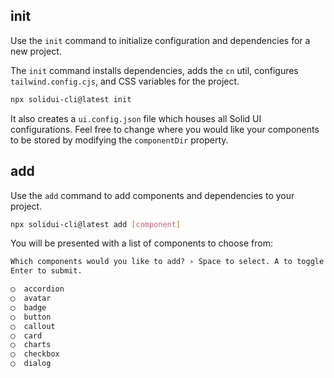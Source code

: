 <MDXHeader title="CLI" description="Use the CLI to add components to your project." />

## init

Use the `init` command to initialize configuration and dependencies for a new project.

The `init` command installs dependencies, adds the `cn` util, configures `tailwind.config.cjs`, and CSS variables for the project.

```bash
npx solidui-cli@latest init
```

It also creates a `ui.config.json` file which houses all Solid UI configurations. Feel free to change where you would like your components to be stored by modifying the `componentDir` property.

## add

Use the `add` command to add components and dependencies to your project.

```bash
npx solidui-cli@latest add [component]
```

You will be presented with a list of components to choose from:

```txt
Which components would you like to add? › Space to select. A to toggle all.
Enter to submit.

◯  accordion
◯  avatar
◯  badge
◯  button
◯  callout
◯  card
◯  charts
◯  checkbox
◯  dialog
```
